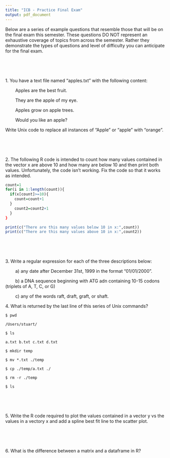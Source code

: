```yaml
---
title: "ICB - Practice Final Exam"
output: pdf_document
---
```


Below are a series of example questions that resemble those that will be on the final exam this semester. These questions DO NOT represent an exhaustive coverage of topics from across the semester. Rather they demonstrate the types of questions and level of difficulty you can anticipate for the final exam. 

&nbsp;

&nbsp;

1\. You have a text file named "apples.txt" with the following content:

&nbsp; &nbsp; &nbsp; &nbsp; Apples are the best fruit.

&nbsp; &nbsp; &nbsp; &nbsp; They are the apple of my eye.

&nbsp; &nbsp; &nbsp; &nbsp; Apples grow on apple trees.

&nbsp; &nbsp; &nbsp; &nbsp; Would you like an apple?

Write Unix code to replace all instances of "Apple" or "apple" with "orange".

&nbsp;

&nbsp;

2\. The following R code is intended to count how many values contained in the vector x are above 10 and how many are below 10 and then print both values. Unfortunately, the code isn't working. Fix the code so that it works as intended. 

```r
count=1
for(i in 1:length(count)){
  if(x[count]>=10){
    count=count+1  
  } 
    count2=count2+1
  }
}

print(c("There are this many values below 10 in x:",count))
print(c("There are this many values above 10 in x:",count2))
```

&nbsp;

&nbsp;

3\. Write a regular expression for each of the three descriptions below:

&nbsp; &nbsp; &nbsp; &nbsp; a) any date after December 31st, 1999 in the format "01/01/2000".

&nbsp; &nbsp; &nbsp; &nbsp; b) a DNA sequence beginning with ATG adn containing 10-15 codons (triplets of A, T, C, or G)

&nbsp; &nbsp; &nbsp; &nbsp; c) any of the words raft, draft, graft, or shaft.

\pagebreak

4\. What is returned by the last line of this series of Unix commands?

`$ pwd`

`/Users/stuart/`

`$ ls`

`a.txt b.txt c.txt d.txt`

`$ mkdir temp`

`$ mv *.txt ./temp`

`$ cp ./temp/a.txt ./`

`$ rm -r ./temp`

`$ ls`

&nbsp;

&nbsp;

5\. Write the R code required to plot the values contained in a vector y vs the values in a vectory x and add a spline best fit line to the scatter plot.

&nbsp;

&nbsp;

6\. What is the difference between a matrix and a dataframe in R? 
